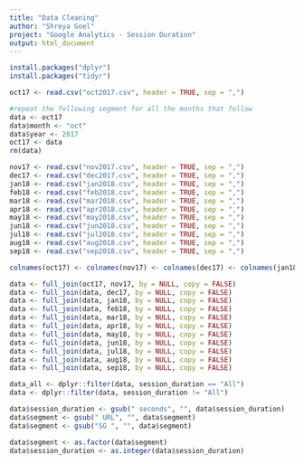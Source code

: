 ---
title: "Data Cleaning"
author: "Shreya Goel"
project: "Google Analytics - Session Duration"
output: html_document
---

```{r Install Packages}
install.packages("dplyr")
install.packages("tidyr")
```

```{r Data MAIN}

oct17 <- read.csv("oct2017.csv", header = TRUE, sep = ",")

#repeat the following segment for all the months that follow
data <- oct17
data$month <- "oct"
data$year <- 2017
oct17 <- data
rm(data)

nov17 <- read.csv("nov2017.csv", header = TRUE, sep = ",")
dec17 <- read.csv("dec2017.csv", header = TRUE, sep = ",")
jan18 <- read.csv("jan2018.csv", header = TRUE, sep = ",")
feb18 <- read.csv("feb2018.csv", header = TRUE, sep = ",")
mar18 <- read.csv("mar2018.csv", header = TRUE, sep = ",")
apr18 <- read.csv("apr2018.csv", header = TRUE, sep = ",")
may18 <- read.csv("may2018.csv", header = TRUE, sep = ",")
jun18 <- read.csv("jun2018.csv", header = TRUE, sep = ",")
jul18 <- read.csv("jul2018.csv", header = TRUE, sep = ",")
aug18 <- read.csv("aug2018.csv", header = TRUE, sep = ",")
sep18 <- read.csv("sep2018.csv", header = TRUE, sep = ",")
```

```{r Merging Data}
colnames(oct17) <- colnames(nov17) <- colnames(dec17) <- colnames(jan18) <- colnames(feb18) <- colnames(mar18) <- colnames(apr18) <- colnames(may18) <- colnames(jun18) <- colnames(jul18) <- colnames(aug18) <- colnames(sep18) <- c("session_duration","data_range","segment","unique_users","sessions","new_users","bounce_rate","email_signups","brochure_requests","brochure_views","brochure_downloads","month","year")

data <- full_join(oct17, nov17, by = NULL, copy = FALSE)
data <- full_join(data, dec17, by = NULL, copy = FALSE)
data <- full_join(data, jan18, by = NULL, copy = FALSE)
data <- full_join(data, feb18, by = NULL, copy = FALSE)
data <- full_join(data, mar18, by = NULL, copy = FALSE)
data <- full_join(data, apr18, by = NULL, copy = FALSE)
data <- full_join(data, may18, by = NULL, copy = FALSE)
data <- full_join(data, jun18, by = NULL, copy = FALSE)
data <- full_join(data, jul18, by = NULL, copy = FALSE)
data <- full_join(data, aug18, by = NULL, copy = FALSE)
data <- full_join(data, sep18, by = NULL, copy = FALSE)
```

```{r Data Subset}
data_all <- dplyr::filter(data, session_duration == "All")
data <- dplyr::filter(data, session_duration != "All")
```

```{r Data Cleaning}
data$session_duration <- gsub(" seconds", "", data$session_duration) 
data$segment <- gsub(" URL", "", data$segment)
data$segment <- gsub("SG ", "", data$segment)

data$segment <- as.factor(data$segment)
data$session_duration <- as.integer(data$session_duration)
```
